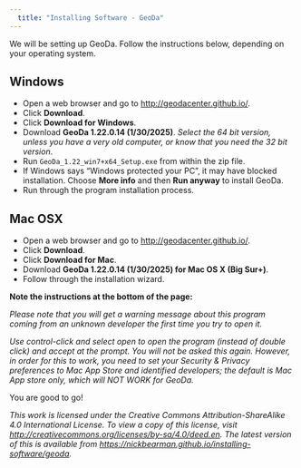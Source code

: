 ```yaml
---
  title: "Installing Software - GeoDa"
---
```



We will be setting up GeoDa. Follow the instructions below, depending on your operating system.

## Windows 

- Open a web browser and go to [http://geodacenter.github.io/](http://geodacenter.github.io/).  
- Click **Download**.  
- Click **Download for Windows**.  
- Download **GeoDa 1.22.0.14 (1/30/2025)**. *Select the 64 bit version, unless you have a very old computer, or know that you need the 32 bit version*.  
- Run `GeoDa_1.22_win7+x64_Setup.exe` from within the zip file. 
- If Windows says "Windows protected your PC", it may have blocked installation. Choose **More info** and then **Run anyway** to install GeoDa. 
- Run through the program installation process.  


## Mac OSX

- Open a web browser and go to [http://geodacenter.github.io/](http://geodacenter.github.io/).  
- Click **Download**.  
- Click **Download for Mac**.  
- Download **GeoDa 1.22.0.14 (1/30/2025) for Mac OS X (Big Sur+)**. 
- Follow through the installation wizard.  

**Note the instructions at the bottom of the page:**

*Please note that you will get a warning message about this program coming from an unknown developer the first time you try to open it.*

*Use control-click and select open to open the program (instead of double click) and accept at the prompt. You will not be asked this again. However, in order for this to work, you need to set your Security & Privacy preferences to Mac App Store and identified developers; the default is Mac App store only, which will NOT WORK for GeoDa.*

<!-- 
## Linux/Ubuntu

- Open a web browser and go to http://www.qgis.org.  
- Click **Download Now**.  
- Expand the **Download for Linux** option.  
- Follow the instructions for the appropriate Linux distribution.  -->
<!-- add more to this section -->

You are good to go!

*This work is licensed under the Creative Commons Attribution-ShareAlike 4.0 International License. To view a copy of this license, visit [http://creativecommons.org/licenses/by-sa/4.0/deed.en](http://creativecommons.org/licenses/by-sa/4.0/deed.en). The latest version of this is available from [https://nickbearman.github.io/installing-software/geoda](https://nickbearman.github.io/installing-software/geoda).*

